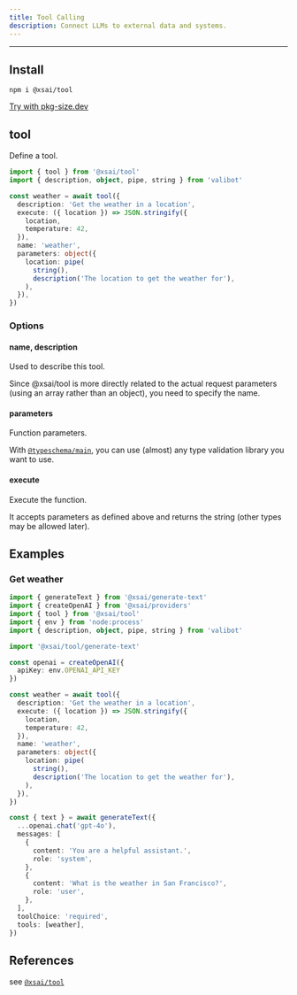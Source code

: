 ```yaml
---
title: Tool Calling
description: Connect LLMs to external data and systems.
---
```


---

## Install

```package-install
npm i @xsai/tool
```

[Try with pkg-size.dev](https://pkg-size.dev/@xsai/tool)

## tool

Define a tool.

```ts twoslash
import { tool } from '@xsai/tool'
import { description, object, pipe, string } from 'valibot'

const weather = await tool({
  description: 'Get the weather in a location',
  execute: ({ location }) => JSON.stringify({
    location,
    temperature: 42,
  }),
  name: 'weather',
  parameters: object({
    location: pipe(
      string(),
      description('The location to get the weather for'),
    ),
  }),
})
```

### Options

#### name, description

Used to describe this tool.

Since @xsai/tool is more directly related to the actual request parameters (using an array rather than an object), you need to specify the name.

#### parameters

Function parameters.

With [`@typeschema/main`](https://typeschema.com), you can use (almost) any type validation library you want to use.

#### execute

Execute the function.

It accepts parameters as defined above and returns the string (other types may be allowed later).

## Examples

### Get weather

```ts twoslash
import { generateText } from '@xsai/generate-text'
import { createOpenAI } from '@xsai/providers'
import { tool } from '@xsai/tool'
import { env } from 'node:process'
import { description, object, pipe, string } from 'valibot'

import '@xsai/tool/generate-text'

const openai = createOpenAI({
  apiKey: env.OPENAI_API_KEY
})

const weather = await tool({
  description: 'Get the weather in a location',
  execute: ({ location }) => JSON.stringify({
    location,
    temperature: 42,
  }),
  name: 'weather',
  parameters: object({
    location: pipe(
      string(),
      description('The location to get the weather for'),
    ),
  }),
})

const { text } = await generateText({
  ...openai.chat('gpt-4o'),
  messages: [
    {
      content: 'You are a helpful assistant.',
      role: 'system',
    },
    {
      content: 'What is the weather in San Francisco?',
      role: 'user',
    },
  ],
  toolChoice: 'required',
  tools: [weather],
})
```

## References

see [`@xsai/tool`](../references/tool)

